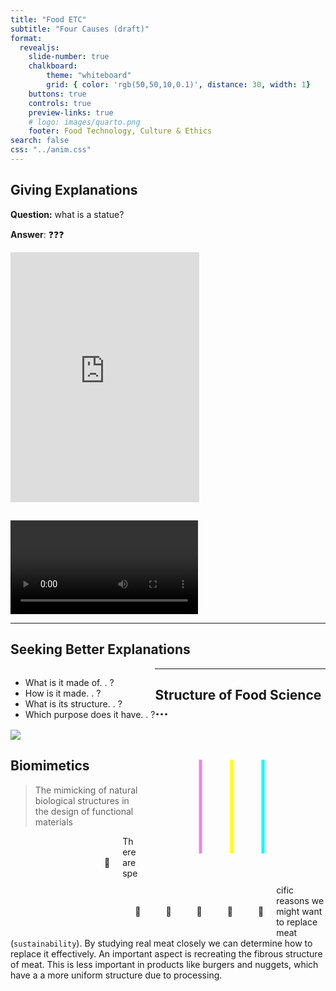 ```yaml
---
title: "Food ETC"
subtitle: "Four Causes (draft)"
format:
  revealjs: 
    slide-number: true
    chalkboard:
        theme: "whiteboard"
        grid: { color: 'rgb(50,50,10,0.1)', distance: 30, width: 1}
    buttons: true
    controls: true
    preview-links: true
    # logo: images/quarto.png
    footer: Food Technology, Culture & Ethics 
search: false
css: "../anim.css"
---
```


## Giving Explanations {transition="zoom"}
 
**Question:** what is a statue?

**Answer**: ❓❓❓

<div class="sketchfab-embed-wrapper"> <iframe width="60%" height="400px" title="Busto de Augusto" frameborder="0" allowfullscreen mozallowfullscreen="true" webkitallowfullscreen="true" allow="autoplay; fullscreen" execution-while-out-of-viewport execution-while-not-rendered web-share src="https://sketchfab.com/models/d6e1c254eb99457bbf16b5e7c9f8ddd0/embed?autospin=1&autostart=1&ui_hint=0"> </iframe> </div>

##  {background-image="img/museum_lobby.png" background-transition="zoom"}

##  {background-image="img/museum_block.png" background-transition="fade" background-transition-speed="slow"}

##  {background-image="img/museum_tool.png" background-transition="fade" background-transition-speed="slow"}

##  {background-image="img/museum_head.png" background-transition="fade" background-transition-speed="slow"}

##  {background-video="vids/museum_fetti.mp4" background-transition="fade" background-transition-speed="slow"}

##  {background-color=black}

<div>
```{=html}
<video controls="true" class="video-embed" src="https://github.com/edibotopic/foodETC/raw/master/slides/three/vids/FourCauses.mp4"></video>
```
</div>

---


## Seeking Better Explanations {background-color="black"}

<ul style="float: left;">
    <li class="fragment fade-up">What is it made of. . ?</li>
    <li class="fragment fade-up">How is it made. . ?</li>
    <li class="fragment fade-up">What is its structure. . ?</li>
    <li class="fragment fade-up">Which purpose does it have. . ?</li>
</ul>

```{=html}
<div>
<svg 
xmlns="http://www.w3.org/2000/svg" 
viewBox="0 0 40 50" width="300px" height="250px"
style="float: right;">

<polyline points="10,10 10,40" stroke="violet" stroke-width="1" fill="none">
  <animate attributeName="points" dur="20s" fill="freeze" repeatCount="indefinite"
    values="10,10 10,40; 10,10 10,40; 20,10 10,40; 20,10 10,40; 10,10 10,40;"
    begin="5s"
    />
  <animate attributeName="stroke" dur="20s" fill="freeze" repeatCount="indefinite"
    values="violet; white; violet"
    begin="5s"/>
</polyline>

<polyline points="20,10 20,40" stroke="yellow" stroke-width="1" fill="none">
  <animate attributeName="points" dur="20s" fill="freeze" repeatCount="indefinite"
    values="20,10 20,40; 20,10 20,40; 10,40 30,40; 10,40 30,40; 20,10 20,40;"
    begin="5s"/>
  <animate attributeName="stroke" dur="20s" fill="freeze" repeatCount="indefinite"
    values="yellow; white; yellow"
    begin="5s"/>
</polyline>

<polyline points="30,10 30,40" stroke="aqua" stroke-width="1" fill="none">
  <animate attributeName="points" dur="20" repeatCount="indefinite"
    values="30,10 30,40; 30,10 30,40; 20,10 30,40; 20,10 30,40; 30,10 30,40;"
    begin="5s"/>
  <animate attributeName="stroke" dur="20s" fill="freeze" repeatCount="indefinite"
    values="aqua; white; aqua"
    begin="5s"/>
</polyline>

</svg>

</div>
```

---

## Structure of Food Science ... {background-color=black}

![](img/FS_CAUSES.jpg)

## Biomimetics

> The mimicking of natural biological structures in the design of functional materials

:::{.r-fit-text}
<div style="padding-left:130px">
<div title="meat on bone" class="rotate" style="float:left; padding: 20px;">
<span>🍖</span>
</div>
<div title="cut of meat" class="rotate" style="float: left; padding: 20px;">
<span>🥩</span>					
</div>
<div title="bacon" class="rotate" style="float: left; padding: 20px;">
<span>🥓</span>					
</div>
<div title="drumstick" class="rotate" style="float: left; padding: 20px;">
<span>🍗</span>					
</div>	
<div title="burger" class="rotate" style="float: left; padding: 20px;">
<span>🍔</span>					
</div>	
<div title="hotdog" class="rotate" style="float: left; padding: 20px;">
<span>🌭</span>					
</div>	
</div>
:::

::: {.callout}
There are specific reasons we might want to replace meat (`sustainability`).
By studying real meat closely we can determine how to replace it effectively.
An important aspect is recreating the fibrous structure of meat.
This is less important in products like burgers and nuggets,
which have a a more uniform structure due to processing.
:::

